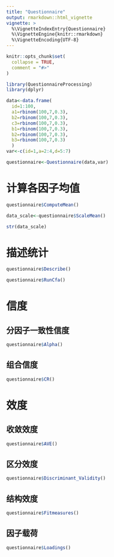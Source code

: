 ```yaml
---
title: "Questionnaire"
output: rmarkdown::html_vignette
vignette: >
  %\VignetteIndexEntry{Questionnaire}
  %\VignetteEngine{knitr::rmarkdown}
  %\VignetteEncoding{UTF-8}
---
```


```r
knitr::opts_chunk$set(
  collapse = TRUE,
  comment = "#>"
)
```

```r
library(QuestionnaireProcessing)
library(dplyr)
```

```r
data<-data.frame(
  id=1:100,
  a1=rbinom(100,7,0.3),
  b2=rbinom(100,7,0.3),
  c3=rbinom(100,7,0.3),
  b1=rbinom(100,7,0.3),
  b2=rbinom(100,7,0.3),
  b3=rbinom(100,7,0.3)
  )
var<-c(id=1,a=2:4,d=5:7)
```

```r
questionnaire<-Questionnaire(data,var)
```

# 计算各因子均值
```r
questionnaire$ComputeMean()
```

```r
data_scale<-questionnaire$ScaleMean()
```

```r
str(data_scale)
```

# 描述统计
```r
questionnaire$Describe()
```

```r
questionnaire$RunCfa()
```
# 信度

## 分因子一致性信度
```r
questionnaire$Alpha()
```
## 组合信度
```r
questionnaire$CR()
```

# 效度
## 收敛效度
```r
questionnaire$AVE()
```

## 区分效度
```r
questionnaire$Discriminant_Validity()
```

## 结构效度
```r
questionnaire$Fitmeasures()
```

## 因子载荷
```r
questionnaire$Loadings()
```
